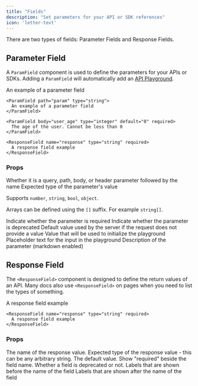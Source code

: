 ```yaml
---
title: "Fields"
description: "Set parameters for your API or SDK references"
icon: 'letter-text'
---
```


There are two types of fields: Parameter Fields and Response Fields.

## Parameter Field

A `ParamField` component is used to define the parameters for your APIs or SDKs. Adding a `ParamField` will automatically add an [API Playground](/api-playground/overview).

<ParamField path="param" type="string" required>
  An example of a parameter field
</ParamField>

<RequestExample>

```mdx Path Example
<ParamField path="param" type="string">
  An example of a parameter field
</ParamField>
```

```mdx Body Example
<ParamField body="user_age" type="integer" default="0" required>
  The age of the user. Cannot be less than 0
</ParamField>
```

```mdx Response Example
<ResponseField name="response" type="string" required>
  A response field example
</ResponseField>
```

</RequestExample>

### Props

<ParamField body="query, path, body, or header" type="string">
  Whether it is a query, path, body, or header parameter followed by the name
</ParamField>

<ParamField body="type" type="string">
  Expected type of the parameter's value
  
  Supports `number`, `string`, `bool`, `object`.

  Arrays can be defined using the `[]` suffix. For example `string[]`.
</ParamField>

<ParamField body="required" type="boolean">
  Indicate whether the parameter is required
</ParamField>

<ParamField body="deprecated" type="boolean">
  Indicate whether the parameter is deprecated
</ParamField>

<ParamField body="default" type="string">
  Default value used by the server if the request does not provide a value
</ParamField>

<ParamField body="initialValue" type="any">
  Value that will be used to initialize the playground
</ParamField>

<ParamField body="placeholder" type="string">
  Placeholder text for the input in the playground
</ParamField>

<ParamField body="children" type="string">
  Description of the parameter (markdown enabled)
</ParamField>

## Response Field

The `<ResponseField>` component is designed to define the return values of an API. Many docs also use `<ResponseField>` on pages when you need to list the types of something.

<ResponseField name="response" type="string" required>
  A response field example
</ResponseField>

```mdx
<ResponseField name="response" type="string" required>
  A response field example
</ResponseField>
```

### Props

<ResponseField name="name" type="string" required>
  The name of the response value.
</ResponseField>

<ResponseField name="type" type="string" required>
  Expected type of the response value - this can be any arbitrary string.
</ResponseField>

<ResponseField name="default" type="string">
  The default value.
</ResponseField>

<ResponseField name="required" type="boolean">
  Show "required" beside the field name.
</ResponseField>

<ResponseField name="deprecated" type="boolean">
  Whether a field is deprecated or not.
</ResponseField>

<ResponseField name="pre" type="string[]">
  Labels that are shown before the name of the field
</ResponseField>

<ResponseField name="post" type="string[]">
  Labels that are shown after the name of the field
</ResponseField>
